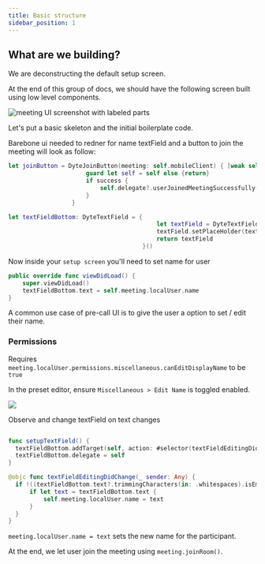 ```yaml
---
title: Basic structure
sidebar_position: 1
---
```


## What are we building?

We are deconstructing the default setup screen.

At the end of this group of docs, we should have the following screen built using low level components.

![meeting UI screenshot with labeled parts](/static/ios/meeting-setup.png)

Let's put a basic skeleton and the initial boilerplate code.

Barebone ui needed to redner for name textField and a button to join the meeting will look as follow:

```swift
let joinButton = DyteJoinButton(meeting: self.mobileClient) { [weak self] button, success in
                      guard let self = self else {return}
                      if success {
                          self.delegate?.userJoinedMeetingSuccessfully(sender: self)
                      }
                  }

let textFieldBottom: DyteTextField = {
                                          let textField = DyteTextField()
                                          textField.setPlaceHolder(text: "Insert your name")
                                          return textField
                                      }()
```

Now inside your `setup screen` you'll need to set name for user

```swift
public override func viewDidLoad() {
    super.viewDidLoad()
    textFieldBottom.text = self.meeting.localUser.name
}
```

A common use case of pre-call UI is to give the user a option to set / edit their name.

### Permissions

Requires `meeting.localUser.permissions.miscellaneous.canEditDisplayName` to be `true`

In the preset editor, ensure `Miscellaneous > Edit Name` is toggled enabled.

<img src="/static/react/preset-edit-name.png" />

Observe and change textField on text changes

```swift

func setupTextField() {
  textFieldBottom.addTarget(self, action: #selector(textFieldEditingDidChange), for: .editingChanged)
  textFieldBottom.delegate = self
}

@objc func textFieldEditingDidChange(_ sender: Any) {
  if !((textFieldBottom.text?.trimmingCharacters(in: .whitespaces).isEmpty) ?? false) {
      if let text = textFieldBottom.text {
          self.meeting.localUser.name = text
      }
  }
}

```

`meeting.localUser.name = text` sets the new name for the participant.

At the end, we let user join the meeting using `meeting.joinRoom()`.
